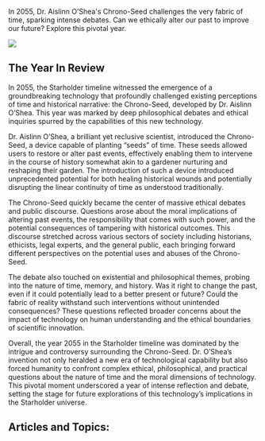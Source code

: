 In 2055, Dr. Aislinn O’Shea's Chrono-Seed challenges the very fabric of time, sparking intense debates. Can we ethically alter our past to improve our future? Explore this pivotal year.

![](https://drbs5yklwtho3.cloudfront.net/images/1752610421076-2r1zrp0hhjm-image.jpg)

## The Year In Review

In 2055, the Starholder timeline witnessed the emergence of a groundbreaking technology that profoundly challenged existing perceptions of time and historical narrative: the Chrono-Seed, developed by Dr. Aislinn O’Shea. This year was marked by deep philosophical debates and ethical inquiries spurred by the capabilities of this new technology.

Dr. Aislinn O’Shea, a brilliant yet reclusive scientist, introduced the Chrono-Seed, a device capable of planting “seeds” of time. These seeds allowed users to restore or alter past events, effectively enabling them to intervene in the course of history somewhat akin to a gardener nurturing and reshaping their garden. The introduction of such a device introduced unprecedented potential for both healing historical wounds and potentially disrupting the linear continuity of time as understood traditionally.

The Chrono-Seed quickly became the center of massive ethical debates and public discourse. Questions arose about the moral implications of altering past events, the responsibility that comes with such power, and the potential consequences of tampering with historical outcomes. This discourse stretched across various sectors of society including historians, ethicists, legal experts, and the general public, each bringing forward different perspectives on the potential uses and abuses of the Chrono-Seed.

The debate also touched on existential and philosophical themes, probing into the nature of time, memory, and history. Was it right to change the past, even if it could potentially lead to a better present or future? Could the fabric of reality withstand such interventions without unintended consequences? These questions reflected broader concerns about the impact of technology on human understanding and the ethical boundaries of scientific innovation.

Overall, the year 2055 in the Starholder timeline was dominated by the intrigue and controversy surrounding the Chrono-Seed. Dr. O’Shea’s invention not only heralded a new era of technological capability but also forced humanity to confront complex ethical, philosophical, and practical questions about the nature of time and the moral dimensions of technology. This pivotal moment underscored a year of intense reflection and debate, setting the stage for future explorations of this technology’s implications in the Starholder universe.

## Articles and Topics:
